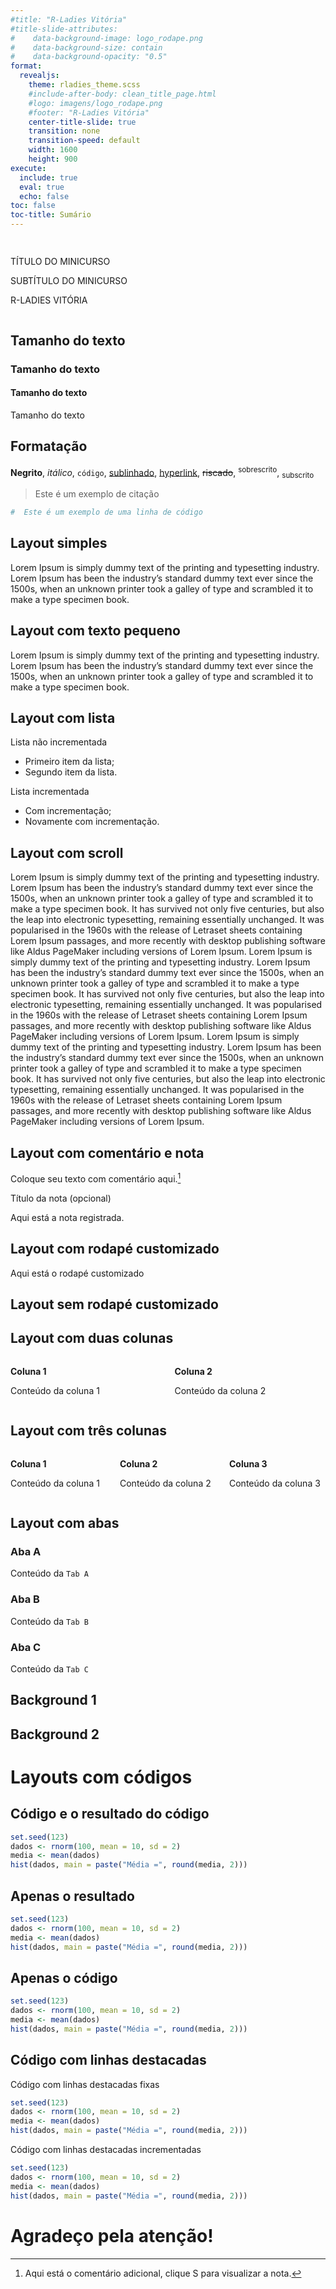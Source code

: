 ```yaml
---
#title: "R-Ladies Vitória"
#title-slide-attributes:
#    data-background-image: logo_rodape.png
#    data-background-size: contain
#    data-background-opacity: "0.5"
format: 
  revealjs:
    theme: rladies_theme.scss
    #include-after-body: clean_title_page.html
    #logo: imagens/logo_rodape.png
    #footer: "R-Ladies Vitória"
    center-title-slide: true
    transition: none
    transition-speed: default
    width: 1600
    height: 900
execute: 
  include: true
  eval: true
  echo: false
toc: false
toc-title: Sumário
---
```


##  {.title 
background-image="imagens/capa_pb.jpg" background-size="contain" background-position="right"
background-color="#2d142e"
}

::::: columns
::: {.column width="65%"}

::: {.titulo-minicurso}
TÍTULO DO MINICURSO
:::

::: {.subtitulo-minicurso}
SUBTÍTULO DO MINICURSO
:::

::: {.rladies}
R-LADIES [VITÓRIA]{.flow}
:::

:::

:::{.column width="30%"}

<!-- <center> -->
<!-- <div class="hexagon"> -->
<!--   <center> -->
<!--   <img src="imagens/ponte.jpg" alt="Logo" /> -->
<!--     </center> -->
<!-- </div> -->
<!-- </center> -->

:::


::::

::: footer
[  ](google.com)
:::


## Tamanho do texto {transition="none"}

### Tamanho do texto

#### Tamanho do texto

Tamanho do texto


## Formatação

**Negrito**, *itálico*, `código`, [sublinhado]{.underline}, [hyperlink](https://rladies.org/), ~~riscado~~, ^sobrescrito^, ~subscrito~

> Este é um exemplo de citação

``` r
#  Este é um exemplo de uma linha de código
```

## Layout simples

Lorem Ipsum is simply dummy text of the printing and typesetting industry. Lorem Ipsum has been the industry's standard dummy text ever since the 1500s, when an unknown printer took a galley of type and scrambled it to make a type specimen book.

## Layout com texto pequeno {.smaller}

Lorem Ipsum is simply dummy text of the printing and typesetting industry. Lorem Ipsum has been the industry's standard dummy text ever since the 1500s, when an unknown printer took a galley of type and scrambled it to make a type specimen book.

## Layout com lista

Lista não incrementada

-   Primeiro item da lista;
-   Segundo item da lista.

Lista incrementada

::: incremental
-   Com incrementação;
-   Novamente com incrementação.
:::

## Layout com scroll {.scrollable}

Lorem Ipsum is simply dummy text of the printing and typesetting industry. Lorem Ipsum has been the industry's standard dummy text ever since the 1500s, when an unknown printer took a galley of type and scrambled it to make a type specimen book. It has survived not only five centuries, but also the leap into electronic typesetting, remaining essentially unchanged. It was popularised in the 1960s with the release of Letraset sheets containing Lorem Ipsum passages, and more recently with desktop publishing software like Aldus PageMaker including versions of Lorem Ipsum. Lorem Ipsum is simply dummy text of the printing and typesetting industry. Lorem Ipsum has been the industry's standard dummy text ever since the 1500s, when an unknown printer took a galley of type and scrambled it to make a type specimen book. It has survived not only five centuries, but also the leap into electronic typesetting, remaining essentially unchanged. It was popularised in the 1960s with the release of Letraset sheets containing Lorem Ipsum passages, and more recently with desktop publishing software like Aldus PageMaker including versions of Lorem Ipsum. Lorem Ipsum is simply dummy text of the printing and typesetting industry. Lorem Ipsum has been the industry's standard dummy text ever since the 1500s, when an unknown printer took a galley of type and scrambled it to make a type specimen book. It has survived not only five centuries, but also the leap into electronic typesetting, remaining essentially unchanged. It was popularised in the 1960s with the release of Letraset sheets containing Lorem Ipsum passages, and more recently with desktop publishing software like Aldus PageMaker including versions of Lorem Ipsum.

## Layout com comentário e nota

Coloque seu texto com comentário aqui.[^1]

[^1]: Aqui está o comentário adicional, clique S para visualizar a nota.

::: aside
Título da nota (opcional)
:::

::: notes
Aqui está a nota registrada.
:::

## Layout com rodapé customizado

::: footer
Aqui está o rodapé customizado
:::

## Layout sem rodapé customizado

::: footer
:::

## Layout com duas colunas

::::: columns
::: {.column width="50%"}
**Coluna 1**

Conteúdo da coluna 1
:::

::: {.column width="50%"}
**Coluna 2**

Conteúdo da coluna 2
:::
:::::

## Layout com três colunas

:::::: columns
::: {.column width="33%"}
**Coluna 1**

Conteúdo da coluna 1
:::

::: {.column width="33%"}
**Coluna 2**

Conteúdo da coluna 2
:::

::: {.column width="33%"}
**Coluna 3**

Conteúdo da coluna 3
:::
::::::

## Layout com abas {.smaller}

::: panel-tabset
### Aba A

Conteúdo da `Tab A`

### Aba B

Conteúdo da `Tab B`

### Aba C

Conteúdo da `Tab C`
:::

## Background 1 {background-color="#803682"}

## Background 2 {background-image="imagens/ponte4.jpg"}


# Layouts com códigos

## Código e o resultado do código

```r
set.seed(123)
dados <- rnorm(100, mean = 10, sd = 2)
media <- mean(dados)
hist(dados, main = paste("Média =", round(media, 2)))
```

## Apenas o resultado

```r
set.seed(123)
dados <- rnorm(100, mean = 10, sd = 2)
media <- mean(dados)
hist(dados, main = paste("Média =", round(media, 2)))
```

## Apenas o código

```r
set.seed(123)
dados <- rnorm(100, mean = 10, sd = 2)
media <- mean(dados)
hist(dados, main = paste("Média =", round(media, 2)))
```

## Código com linhas destacadas

Código com linhas destacadas fixas

```.r
set.seed(123)
dados <- rnorm(100, mean = 10, sd = 2)
media <- mean(dados)
hist(dados, main = paste("Média =", round(media, 2)))
```

Código com linhas destacadas incrementadas

```.r
set.seed(123)
dados <- rnorm(100, mean = 10, sd = 2)
media <- mean(dados)
hist(dados, main = paste("Média =", round(media, 2)))
```





# Agradeço pela atenção! {.center}